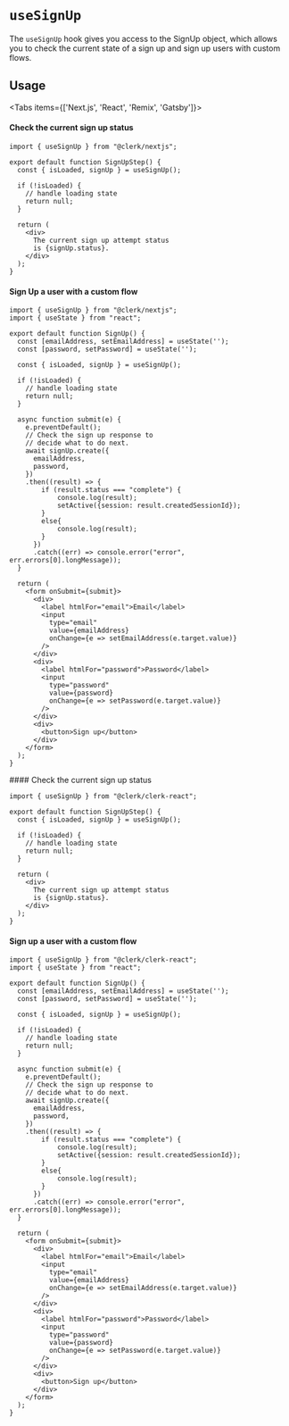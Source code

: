 
# `useSignUp`

The `useSignUp` hook gives you access to the SignUp object, which allows you to check the current state of a sign up and sign up users with custom flows. 


## Usage
<Tabs items={['Next.js', 'React', 'Remix', 'Gatsby']}>
<Tab>
#### Check the current sign up status

```tsx copy filename="pages/sign-up.tsx"
import { useSignUp } from "@clerk/nextjs";

export default function SignUpStep() {
  const { isLoaded, signUp } = useSignUp();

  if (!isLoaded) {
    // handle loading state
    return null;
  }
  
  return (
    <div>
      The current sign up attempt status 
      is {signUp.status}.
    </div>
  );
}
```

#### Sign Up a user with a custom flow

```tsx copy filename="signup.tsx"
import { useSignUp } from "@clerk/nextjs";
import { useState } from "react";

export default function SignUp() {
  const [emailAddress, setEmailAddress] = useState('');
  const [password, setPassword] = useState('');
  
  const { isLoaded, signUp } = useSignUp();
  
  if (!isLoaded) {
    // handle loading state
    return null;
  }
  
  async function submit(e) {
    e.preventDefault();
    // Check the sign up response to 
    // decide what to do next.
    await signUp.create({
      emailAddress,
      password,
    })
    .then((result) => {
        if (result.status === "complete") {
            console.log(result);
            setActive({session: result.createdSessionId});
        }
        else{
            console.log(result);
        }
      })
      .catch((err) => console.error("error", err.errors[0].longMessage));
  }
  
  return (
    <form onSubmit={submit}>
      <div>
        <label htmlFor="email">Email</label>
        <input 
          type="email" 
          value={emailAddress} 
          onChange={e => setEmailAddress(e.target.value)} 
        />
      </div>
      <div>
        <label htmlFor="password">Password</label>
        <input
          type="password"
          value={password}
          onChange={e => setPassword(e.target.value)}
        />
      </div>
      <div>
        <button>Sign up</button>
      </div>
    </form>
  );
}
```
</Tab>
<Tab>
#### Check the current sign up status

```tsx copy filename="sign-up.tsx"
import { useSignUp } from "@clerk/clerk-react";

export default function SignUpStep() {
  const { isLoaded, signUp } = useSignUp();

  if (!isLoaded) {
    // handle loading state
    return null;
  }
  
  return (
    <div>
      The current sign up attempt status 
      is {signUp.status}.
    </div>
  );
}
```

#### Sign up a user with a custom flow

```tsx copy filename="signup.tsx"
import { useSignUp } from "@clerk/clerk-react";
import { useState } from "react";

export default function SignUp() {
  const [emailAddress, setEmailAddress] = useState('');
  const [password, setPassword] = useState('');
  
  const { isLoaded, signUp } = useSignUp();
  
  if (!isLoaded) {
    // handle loading state
    return null;
  }
  
  async function submit(e) {
    e.preventDefault();
    // Check the sign up response to 
    // decide what to do next.
    await signUp.create({
      emailAddress,
      password,
    })
    .then((result) => {
        if (result.status === "complete") {
            console.log(result);
            setActive({session: result.createdSessionId});
        }
        else{
            console.log(result);
        }
      })
      .catch((err) => console.error("error", err.errors[0].longMessage));
  }
  
  return (
    <form onSubmit={submit}>
      <div>
        <label htmlFor="email">Email</label>
        <input 
          type="email" 
          value={emailAddress} 
          onChange={e => setEmailAddress(e.target.value)} 
        />
      </div>
      <div>
        <label htmlFor="password">Password</label>
        <input
          type="password"
          value={password}
          onChange={e => setPassword(e.target.value)}
        />
      </div>
      <div>
        <button>Sign up</button>
      </div>
    </form>
  );
}
```
</Tab>
</Tabs>
<Tables headings={["Variables", "Description"]} rows={[
    {
      cells: ["isLoaded", "A boolean that until Clerk loads and initializes, will be set to false. Once Clerk loads, isLoaded will be set to true"]
    },
    {
      cells: ["setActive", "A function that sets the active session, is most cases this should be used over setSession()"]
    },
    {
      cells: ["setSession", "A function that sets the active session, this should"]
    },
    {
      cells: ["signUp", "An object that contains the current sign up attempt status and methods to create a new sign up attempt."]
    },
  ]} />